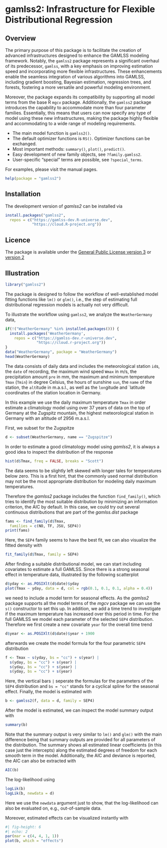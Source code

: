 <!-- README.md is generated from README.qmd via: quarto render README.qmd --to gfm -->

# gamlss2: Infrastructure for Flexible Distributional Regression

## Overview 

The primary purpose of this package is to facilitate the creation of advanced infrastructures
designed to enhance the GAMLSS modeling framework. Notably, the `gamlss2` package represents a
significant overhaul of its predecessor, `gamlss`, with a key emphasis on improving estimation
speed and incorporating more flexible infrastructures. These enhancements enable the seamless
integration of various algorithms into GAMLSS, including gradient boosting, Bayesian estimation,
regression trees, and forests, fostering a more versatile and powerful modeling environment.

Moreover, the package expands its compatibility by supporting all model terms from the base
R `mgcv` package. Additionally, the `gamlss2` package introduces the capability to
accommodate more than four parameter families. Essentially, this means that users can now
specify any type of model using these new infrastructures, making the package highly
flexible and accommodating to a wide range of modeling requirements.

* The main model function is `gamlss2()`.
* The default optimizer functions is `RS()`. Optimizer functions can be exchanged.
* Most important methods: `summary()`, `plot()`, `predict()`.
* Easy development of new family objects, see `?family.gamlss2`.
* User-specific "special" terms are possible, see `?special_terms`.

For examples, please visit the manual pages.

```r
help(package = "gamlss2")
```

## Installation

The development version of _gamlss2_ can be installed via

```r
install.packages("gamlss2",
  repos = c("https://gamlss-dev.R-universe.dev",
            "https://cloud.R-project.org"))
```

## Licence

The package is available under the
[General Public License version 3](https://www.gnu.org/licenses/gpl-3.0.html)
or [version 2](https://www.gnu.org/licenses/old-licenses/gpl-2.0.html)

## Illustration

```r
library("gamlss2")
```

The package is designed to follow the workflow of well-established model fitting functions
like `lm()` or `glm()`, i.e., the step of estimating full distributional regression models
is actually not very difficult.

To illustrate the workflow using `gamlss2`, we analyze the `WeatherGermany` data, 

```r
if(!("WeatherGermany" %in% installed.packages())) {
  install.packages('WeatherGermany',
    repos = c("https://gamlss-dev.r-universe.dev",
              "https://cloud.r-project.org"))
}
data("WeatherGermany", package = "WeatherGermany")
head(WeatherGermany)
```

The data consists of daily data and includes the meteorological station `id`s,
the `date` of recording, the maximum wind speed `Wmax` in m/s, the precipitation amount
`pre` in mm, the maximum and minimum temperature `Tmax` (`Tmin`) in degree Celsius, the hours
of sunshine `sun`, the `name` of the station, the `alt`itude in m.a.s.l., as well as the `lon`gitude and
`latìtude coordinates of the station location in Germany.

In this example we use the daily maximum temperature `Tmax` in order estimate a climatology
model using over 37 years of data on the top of Germany at the Zugspitz mountain, the highest
meteorological station in Germany with an altitude of 2956 m.a.s.l.

First, we subset for the Zugspitze

```r
d <- subset(WeatherGermany, name == "Zugspitze")
```

In order to estimate a good climatology model using _gamlss2_, it is always a good idea to
inspect the distribution of the response

```r
hist(d$Tmax, freq = FALSE, breaks = "Scott")
```

The data seems to be slightly left skewed with longer tales for temperatures below zero. This
is a first hint, that the commonly used normal distribution may not be the most appropriate
distribution for modeling daily maximum temperatures.

Therefore the _gamlss2_ package includes the function `find_family()`, which tries
to identify the most suitable distribution by minimizing an information criterion, the AIC by
default. In this case, we could try out several continuous distributions that are part of the
_gamlss.dist_ package

```r
fams <- find_family(d$Tmax,
  families = c(NO, TF, JSU, SEP4))
print(fams)
```

Here, the `SEP4` family seems to have the best fit, we can also visualize the fitted density
with

```r
fit_family(d$Tmax, family = SEP4)
```

After finding a suitable distributional model, we can start including covariates to estimate
a full GAMLSS. Since there is a strong seasonal effect in temperature data, illustrated by
the following scatterplot

```r
d$yday <- as.POSIXlt(d$date)$yday
plot(Tmax ~ yday, data = d, col = rgb(0.1, 0.1, 0.1, alpha = 0.4))
```

we need to include a model term for seasonal effects. As the _gamlss2_ package supports
all the model terms of the _mgcv_ package we can use the `s()` constructor to set this up.
In addition, we add a time trend to investigate if the maximum temperature has increased
over this period in time. For the full GAMLSS we model each parameter of the selected `SEP4`
distribution. Therefore we first create a new covariate `year` for the overall time trend

```r
d$year <- as.POSIXlt(d$date)$year + 1900
```

afterwards we create the model formula for the four parametric `SEP4` distribution

```r
f <- Tmax ~ s(yday, bs = "cc") + s(year) |
  s(yday, bs = "cc") + s(year) |
  s(yday, bs = "cc") + s(year) |
  s(yday, bs = "cc") + s(year)
```

Here, the vertical bars `|` seperate the formulas for the parameters of the `SEP4` distribution
and `bs = "cc"` stands for a cyclical spline for the seasonal effect.
Finally, the model is estimated with

```r
b <- gamlss2(f, data = d, family = SEP4)
```

After the model is estimated, we can inspect the model summary output with

```r
summary(b)
```

Note that the summary output is very similar to `lm()` and `glm()` with the main difference
being that summary outputs are provided for all parameters of the distribution. The summary
shows all estimated linear coefficients (in this case just the intercepts) along the estimated
degrees of freedom for each smooth term in the model. Additionally, the AIC and deviance is reported,
the AIC can also be extracted with

```r
AIC(b)
```

The log-likelihood using

```r
logLik(b)
logLik(b, newdata = d)
```

Here we use the `newdata` argument just to show, that the log-likelihood can also be evaluated on,
e.g., out-of-sample data.

Moreover, estimated effects can be visualized instantly with

```r
#| fig-height: 6
#| echo: 2
par(mar = c(4, 4, 1, 1))
plot(b, which = "effects")
```

